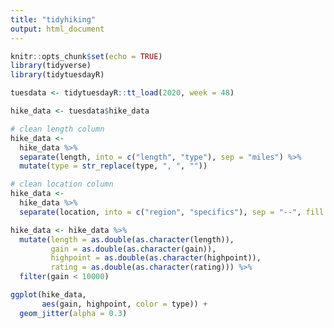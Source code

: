 ```yaml
---
title: "tidyhiking"
output: html_document
---
```


```r
knitr::opts_chunk$set(echo = TRUE)
library(tidyverse)
library(tidytuesdayR)
```

```r
tuesdata <- tidytuesdayR::tt_load(2020, week = 48)

hike_data <- tuesdata$hike_data
```

```r
# clean length column
hike_data <- 
  hike_data %>%
  separate(length, into = c("length", "type"), sep = "miles") %>%
  mutate(type = str_replace(type, ", ", ""))

```

```r
# clean location column
hike_data <-
  hike_data %>%
  separate(location, into = c("region", "specifics"), sep = "--", fill = "right")

```

```r
hike_data <- hike_data %>%
  mutate(length = as.double(as.character(length)),
         gain = as.double(as.character(gain)),
         highpoint = as.double(as.character(highpoint)),
         rating = as.double(as.character(rating))) %>%
  filter(gain < 10000)

```


```r
ggplot(hike_data,
       aes(gain, highpoint, color = type)) +
  geom_jitter(alpha = 0.3)
```








